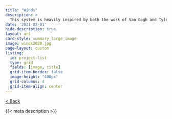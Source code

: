```yaml
---
title: "Winds"
description: >
  This system is heavily inspired by both the work of Van Gogh and Tyler Hobbs. It plays with texture, flows, and interwoven lines in a very bold manner
date: '2021-02-01'
hide-description: true
layout: art
card-style: summary_large_image
image: winds2020.jpg
page-layout: custom
listing:
  id: project-list
  type: grid
  fields: [image, title]
  grid-item-border: false
  image-height: "400px"
  grid-columns: 4
  grid-item-align: center
---
```


[\< Back](../index.qmd){.btn .btn-secondary .btn-sm .btn role="button"} 

{{< meta description >}}

